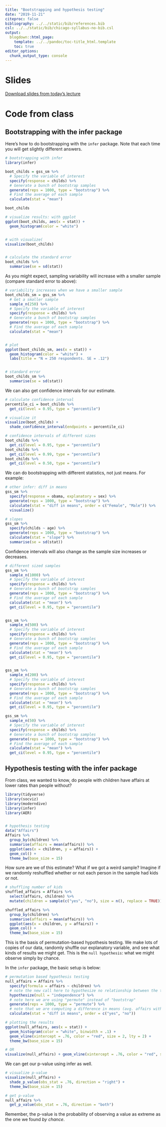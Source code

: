 ```yaml
---
title: "Bootstrapping and hypothesis testing"
date: "2019-11-21"
citeproc: false
bibliography: ../../static/bib/references.bib
csl: ../../static/bib/chicago-syllabus-no-bib.csl
output:
  blogdown::html_page:
    template: ../../pandoc/toc-title_html.template
    toc: true
editor_options: 
  chunk_output_type: console
---
```


# Slides


[Download slides from today's lecture](/images/slides/21-sampling.pdf)



# Code from class


## Bootstrapping with the infer package



Here's how to do bootstrapping with the `infer` package. Note that each time you will get slightly different answers. 

```r
# bootstrapping with infer
library(infer)

boot_childs = gss_sm %>% 
  # Specify the variable of interest
  specify(response = childs) %>% 
  # Generate a bunch of bootstrap samples
  generate(reps = 1000, type = "bootstrap") %>% 
  # Find the average of each sample
  calculate(stat = "mean")

boot_childs

# visualize results: with ggplot
ggplot(boot_childs, aes(x = stat)) +
  geom_histogram(color = "white")


# with visualize(
visualize(boot_childs)


# calculate the standard error
boot_childs %>% 
  summarise(se = sd(stat))
```


As you might expect, sampling variability will increase with a smaller sample (compare standard error to above):


```r
# variability increases when we have a smaller sample
boot_childs_sm = gss_sm %>% 
  # Get a smaller sample
  sample_n(250) %>% 
  # Specify the variable of interest
  specify(response = childs) %>% 
  # Generate a bunch of bootstrap samples
  generate(reps = 1000, type = "bootstrap") %>% 
  # Find the average of each sample
  calculate(stat = "mean")


# plot
ggplot(boot_childs_sm, aes(x = stat)) +
  geom_histogram(color = "white") +
  labs(title = "N = 250 respondents. SE = .12")


# standard error
boot_childs_sm %>% 
  summarise(se = sd(stat))

```



We can also get confidence intervals for our estimate.


```r
# calculate confidence interval
percentile_ci = boot_childs %>%
  get_ci(level = 0.95, type = "percentile")

# visualize it
visualize(boot_childs) + 
  shade_confidence_interval(endpoints = percentile_ci)

# confidence intervals of different sizes
boot_childs %>%
  get_ci(level = 0.95, type = "percentile")
boot_childs %>%
  get_ci(level = 0.99, type = "percentile")
boot_childs %>%
  get_ci(level = 0.50, type = "percentile")


```




We can do bootstrapping with different statistics, not just means. For example:


```r
# other infer: diff in means
gss_sm %>% 
  specify(response = obama, explanatory = sex) %>% 
  generate(reps = 1000, type = "bootstrap") %>% 
  calculate(stat = "diff in means", order = c("Female", "Male")) %>% 
  visualize()

# slopes
gss_sm %>% 
  specify(childs ~ age) %>% 
  generate(reps = 1000, type = "bootstrap") %>% 
  calculate(stat = "slope") %>%
  summarise(se = sd(stat))
```



Confidence intervals will also change as the sample size increases or decreases.

```r
# different sized samples
gss_sm %>% 
  sample_n(1000) %>% 
  # Specify the variable of interest
  specify(response = childs) %>% 
  # Generate a bunch of bootstrap samples
  generate(reps = 1000, type = "bootstrap") %>% 
  # Find the average of each sample
  calculate(stat = "mean") %>% 
  get_ci(level = 0.95, type = "percentile")


gss_sm %>% 
  sample_n(500) %>% 
  # Specify the variable of interest
  specify(response = childs) %>% 
  # Generate a bunch of bootstrap samples
  generate(reps = 1000, type = "bootstrap") %>% 
  # Find the average of each sample
  calculate(stat = "mean") %>% 
  get_ci(level = 0.95, type = "percentile")


gss_sm %>% 
  sample_n(200) %>% 
  # Specify the variable of interest
  specify(response = childs) %>% 
  # Generate a bunch of bootstrap samples
  generate(reps = 1000, type = "bootstrap") %>% 
  # Find the average of each sample
  calculate(stat = "mean") %>% 
  get_ci(level = 0.95, type = "percentile")

gss_sm %>% 
  sample_n(50) %>% 
  # Specify the variable of interest
  specify(response = childs) %>% 
  # Generate a bunch of bootstrap samples
  generate(reps = 1000, type = "bootstrap") %>% 
  # Find the average of each sample
  calculate(stat = "mean") %>% 
  get_ci(level = 0.95, type = "percentile")
```


## Hypothesis testing with the infer package



From class, we wanted to know, do people with children have affairs at lower rates than people without?


```r
library(tidyverse)
library(socviz)
library(moderndive)
library(infer)
library(AER)


# hypothesis testing
data("Affairs")
Affairs %>% 
  group_by(children) %>% 
  summarise(affairs = mean(affairs)) %>% 
  ggplot(aes(x = children, y = affairs)) + 
  geom_col() + 
  theme_bw(base_size = 15)
```


How sure are we of this estimate? What if we got a weird sample? Imagine if we randomly reshuffled whether or not each person in the sample had kids or not.


```r
# shuffling number of kids
shuffled_affairs = Affairs %>% 
  select(affairs, children) %>% 
  mutate(children = sample(c("yes", "no"), size = n(), replace = TRUE))

shuffled_affairs %>% 
  group_by(children) %>% 
  summarise(affairs = mean(affairs)) %>% 
  ggplot(aes(x = children, y = affairs)) + 
  geom_col() + 
  theme_bw(base_size = 15)
```


This is the basis of permutation-based hypothesis testing. We make lots of copies of our data, randomly shuffle our explanatory variable, and see what kinds of results we might get. This is the `null hypothesis`: what we might observe simply by chance. 

In the `infer` package, the basic setup is below:


```r
# permutation based hypothesis testing
null_affairs = Affairs %>% 
  specify(formula = affairs ~ children) %>% 
  # note the new call here to hypothesize no relationship between the two vars ("independence")
  hypothesize(null = "independence") %>% 
  # note here we are using "permute" instead of "bootstrap"
  generate(reps = 1000, type = "permute") %>% 
  # note that we are computing a difference in means (avg. affairs with kids - avg. affairs with no kids)
  calculate(stat = "diff in means", order = c("yes", "no"))

# plotting the results
ggplot(null_affairs, aes(x = stat)) + 
  geom_histogram(color = "white", binwidth = .1) + 
  geom_vline(xintercept = .76, color = "red", size = 2, lty = 2) + 
  theme_bw(base_size = 15)

# OR
visualize(null_affairs) + geom_vline(xintercept = .76, color = "red", size = 2, lty = 2)
```



We can get our p-value using infer as well.

```r
# visualize p-value
visualize(null_affairs) + 
  shade_p_value(obs_stat = .76, direction = "right") + 
  theme_bw(base_size = 15)

# get p-value
null_affairs %>% 
  get_p_value(obs_stat = .76, direction = "both")
```


Remember, the p-value is the probability of observing a value as extreme as the one we found *by chance*. 